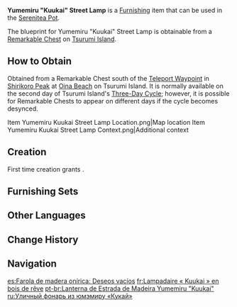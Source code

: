 {{Furnishing Infobox
|id             = 373411
|image          = Item Yumemiru Kuukai Street Lamp.png
|category       = Landscape
|subcategory    = Lighting
|quality        = 3
|adeptal_energy = 60
|load           = 145
|reduced_load   = 121
|description    = The street lamps that stand on either side of the [[Grand Narukami Shrine (Subarea)|Grand Narukami Shrine]]'s torii gates and shrine buildings. It is said that the lights of these lamps are key to the [[Yae Miko|Guuji Yae]]'s secret art of reading the hearts of others and that those who approach with ill-intent will have their wicked thoughts reflected onto them as the lights shine on their faces, causing them to fall upon their knees and repent, unable to enter the shrine. But for those who approach with earnest hearts and heartfelt wishes, these are naught but ordinary street lights.
|mention        = Yae Miko;Grand Narukami Shrine
|blueprint      = Remarkable Chest
}}
'''Yumemiru "Kuukai" Street Lamp''' is a [[Furnishing]] item that can be used in the [[Serenitea Pot]].

The blueprint for Yumemiru "Kuukai" Street Lamp is obtainable from a [[Remarkable Chest]] on [[Tsurumi Island]].

==How to Obtain==
Obtained from a Remarkable Chest south of the [[Teleport Waypoint]] in [[Shirikoro Peak]] at [[Oina Beach]] on Tsurumi Island. It is normally available on the second day of Tsurumi Island's [[Tsurumi Island#Three-Day Cycle|Three-Day Cycle]]; however, it is possible for Remarkable Chests to appear on different days if the cycle becomes desynced.
<gallery>
Item Yumemiru Kuukai Street Lamp Location.png|Map location
Item Yumemiru Kuukai Street Lamp Context.png|Additional context
</gallery>

==Creation==
First time creation grants {{Item|Trust|24|x=60}}.
{{Recipe
|type = Creation
|time = 14h
|Yumemiru Wood = 8
|Red Dye = 4
|sort = Yumemiru Wood;Red Dye
}}

==Furnishing Sets==
{{Craft Usage|type=Furnishing Set}}

==Other Languages==
{{Other Languages
|en      = Yumemiru "Kuukai" Street Lamp
|zhs     = 梦见木「空怀」路灯
|zhs_rm  = Mèngjiàn-mù "Kōnghuái" Lùdēng
|zht     = 夢見木「空懷」路燈
|zht_rm  = Mèngjiàn-mù "Kōnghuái" Lùdēng
|zh_tl   = <!--use {{Lex|Yumemiru|zh}}-->
|ja      = 夢見の「空懐」街灯
|ja_rm   = Yumemiru no "Kuukai" Gaitou
|ja_tl   = <!--use {{Lex|Yumemiru|ja}}-->
|ko      = 꿈<->의 나무 「헛된 생각」 가로등
|ko_tl   = {{Lex|Yumemiru|ko}} Wood "False Thoughts" Streetlight
|es      = Farola de madera onírica: Deseos vacíos
|es_tl   = {{Lex|Yumemiru|es}} Wood Street Light: Empty Desires
|fr      = Lampadaire «&nbsp;Kuukai&nbsp;» en bois de rêve
|fr_tl   = {{Lex|Yumemiru|fr}} Wood "Kuukai" Street Lamp
|ru      = Уличный фонарь из юмэмиру «Кукай»
|ru_tl   = Yumemiru "Kuukai" Street Lamp
|th      = โคมไฟถนน "Kuukai" จากไม้ Yumemiru
|th_rm   = 
|th_tl   = 
|vi      = Đèn Đường "Kuukai" Gỗ Mơ Mộng
|vi_tl   = <!--use {{Lex|Yumemiru|vi}}-->
|de      = Straßenlaterne „Kuukai“ aus Yumemiru-Holz
|de_tl   = Yumemiru Wood Street Lamp "Kuukai"
|id      = Lampu Jalan "Kuukai" dari Yumemiru
|id_tl   = Yumemiru "Kuukai" Street Lamp
|pt      = Lanterna de Estrada de Madeira Yumemiru "Kuukai"
|pt_tl   = 
|tr      = Yumemiru "Kuukai" Sokak Lambası
|tr_tl   = 
|it      = Lampione Kuukai in legno onirico
|it_tl   = <!--use {{Lex|Yumemiru|it}}-->
}}

==Change History==
{{Change History|2.2}}

==Navigation==
{{Furnishing Navbox|exterior}}

[[es:Farola de madera onírica: Deseos vacíos]]
[[fr:Lampadaire « Kuukai » en bois de rêve]]
[[pt-br:Lanterna de Estrada de Madeira Yumemiru "Kuukai"]]
[[ru:Уличный фонарь из юмэмиру «Кукай»]]